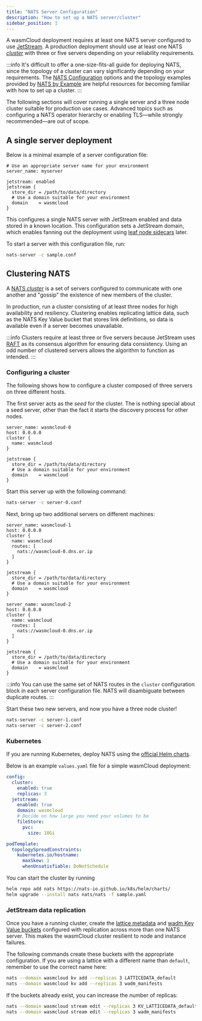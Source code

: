 ```yaml
---
title: "NATS Server Configuration"
description: "How to set up a NATS server/cluster"
sidebar_position: 1
---
```


A wasmCloud deployment requires at least one NATS server configured to use [JetStream](https://docs.nats.io/nats-concepts/jetstream). A production deployment should use at least one NATS [_cluster_](https://docs.nats.io/running-a-nats-service/configuration/clustering) with three or five servers depending on your reliability requirements.

:::info
It's difficult to offer a one-size-fits-all guide for deploying NATS, since the topology of a cluster can vary significantly depending on your requirements. The [NATS Configuration](https://docs.nats.io/running-a-nats-service/configuration) options and the topology examples provided by [NATS by Example](https://natsbyexample.com/) are helpful resources for becoming familiar with how to set up a cluster.
:::

The following sections will cover running a single server and a three node cluster suitable for production use cases. Advanced topics such as configuring a NATS operator hierarchy or enabling TLS—while strongly recommended—are out of scope.

## A single server deployment

Below is a minimal example of a server configuration file:

```text
# Use an appropriate server name for your environment
server_name: myserver

jetstream: enabled
jetstream {
  store_dir = /path/to/data/directory
  # Use a domain suitable for your environment
  domain    = wasmcloud
}
```

This configures a single NATS server with JetStream enabled and data stored in a known location. This configuration sets a JetStream domain, which enables fanning out the deployment using [leaf node sidecars](/docs/deployment/nats/leaf-nodes) later.

To start a server with this configuration file, run:

```bash
nats-server -c sample.conf
```

## Clustering NATS

A [NATS _cluster_](https://docs.nats.io/running-a-nats-service/configuration/clustering) is a set of servers configured to communicate with one another and "gossip" the existence of new members of the cluster.

In production, run a cluster consisting of at least three nodes for high availability and resiliency. Clustering enables replicating lattice data, such as the NATS Key Value bucket that stores link definitions, so data is available even if a server becomes unavailable.

:::info
Clusters require at least three or five servers because JetStream uses [RAFT](https://raft.github.io/) as its consensus algorithm for ensuring data consistency. Using an odd number of clustered servers allows the algorithm to function as intended.
:::

### Configuring a cluster

The following shows how to configure a cluster composed of three servers on three different hosts.

The first server acts as the _seed_ for the cluster. The is nothing special about a seed server, other than the fact it starts the discovery process for other nodes.

```text
server_name: wasmcloud-0
host: 0.0.0.0
cluster {
  name: wasmcloud
}

jetstream {
  store_dir = /path/to/data/directory
  # Use a domain suitable for your environment
  domain    = wasmcloud
}
```

Start this server up with the following command:

```bash
nats-server -c server-0.conf
```

Next, bring up two additional servers on different machines:

```text
server_name: wasmcloud-1
host: 0.0.0.0
cluster {
  name: wasmcloud
  routes: [
    nats://wasmcloud-0.dns.or.ip
  ]
}

jetstream {
  store_dir = /path/to/data/directory
  # Use a domain suitable for your environment
  domain    = wasmcloud
}
```

```text
server_name: wasmcloud-2
host: 0.0.0.0
cluster {
  name: wasmcloud
  routes: [
    nats://wasmcloud-0.dns.or.ip
  ]
}

jetstream {
  store_dir = /path/to/data/directory
  # Use a domain suitable for your environment
  domain    = wasmcloud
}
```

:::info
You can use the same set of NATS routes in the `cluster` configuration block in each server configuration file. NATS will disambiguate between duplicate routes.
:::

Start these two new servers, and now you have a three node cluster!

```bash
nats-server -c server-1.conf
nats-server -c server-2.conf
```

### Kubernetes

If you are running Kubernetes, deploy NATS using the [official Helm charts](https://artifacthub.io/packages/helm/nats/nats).

Below is an example `values.yaml` file for a simple wasmCloud deployment:

```yaml
config:
  cluster:
    enabled: true
    replicas: 3
  jetstream:
    enabled: true
    domain: wasmcloud
    # Decide on how large you need your volumes to be
    fileStore:
      pvc:
        size: 10Gi

podTemplate:
  topologySpreadConstraints:
    kubernetes.io/hostname:
      maxSkew: 1
      whenUnsatisfiable: DoNotSchedule
```

You can start the cluster by running

```bash
helm repo add nats https://nats-io.github.io/k8s/helm/charts/
helm upgrade --install nats nats/nats -f sample.yaml
```

### JetStream data replication

Once you have a running cluster, create the [lattice metadata](/docs/deployment/lattice/metadata#production-configuration) and [wadm Key Value buckets](/docs/deployment/wadm/configuration) configured with replication across more than one NATS server. This makes the wasmCloud cluster resilient to node and instance failures.

The following commands create these buckets with the appropriate configuration. If you are using a lattice with a different name than `default`, remember to use the correct name here:

```bash
nats --domain wasmcloud kv add --replicas 3 LATTICEDATA_default
nats --domain wasmcloud kv add --replicas 3 wadm_manifests
```

If the buckets already exist, you can increase the number of replicas:

```bash
nats --domain wasmcloud stream edit --replicas 3 KV_LATTICEDATA_default
nats --domain wasmcloud stream edit --replicas 3 wadm_manifests
```
